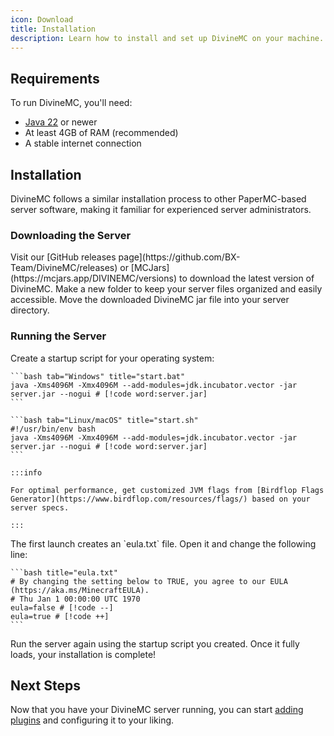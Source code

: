 ```yaml
---
icon: Download
title: Installation
description: Learn how to install and set up DivineMC on your machine.
---
```


## Requirements

To run DivineMC, you'll need:

- [Java 22](https://adoptium.net/en-GB/temurin/releases/?version=22) or newer
- At least 4GB of RAM (recommended)
- A stable internet connection

## Installation

DivineMC follows a similar installation process to other PaperMC-based server software, making it familiar for experienced server administrators.

### Downloading the Server

<Steps>
  <Step>
    Visit our [GitHub releases page](https://github.com/BX-Team/DivineMC/releases) or [MCJars](https://mcjars.app/DIVINEMC/versions) to download the latest version of DivineMC.
  </Step>
  
  <Step>
    Make a new folder to keep your server files organized and easily accessible.
  </Step>

  <Step>
    Move the downloaded DivineMC jar file into your server directory.
  </Step>
</Steps>

### Running the Server

<Steps>
  <Step>
    Create a startup script for your operating system:

    ```bash tab="Windows" title="start.bat"
    java -Xms4096M -Xmx4096M --add-modules=jdk.incubator.vector -jar server.jar --nogui # [!code word:server.jar]
    ```

    ```bash tab="Linux/macOS" title="start.sh"
    #!/usr/bin/env bash
    java -Xms4096M -Xmx4096M --add-modules=jdk.incubator.vector -jar server.jar --nogui # [!code word:server.jar]
    ```
    
    :::info
    
    For optimal performance, get customized JVM flags from [Birdflop Flags Generator](https://www.birdflop.com/resources/flags/) based on your server specs.
    
    :::
  </Step>

  <Step>
    The first launch creates an `eula.txt` file. Open it and change the following line:

    ```bash title="eula.txt"
    # By changing the setting below to TRUE, you agree to our EULA (https://aka.ms/MinecraftEULA).
    # Thu Jan 1 00:00:00 UTC 1970
    eula=false # [!code --]
    eula=true # [!code ++]
    ```
  </Step>

  <Step>
    Run the server again using the startup script you created. Once it fully loads, your installation is complete!
  </Step>
</Steps>

## Next Steps

Now that you have your DivineMC server running, you can start [adding plugins](/docs/divinemc/getting-started/plugins) and configuring it to your liking.
